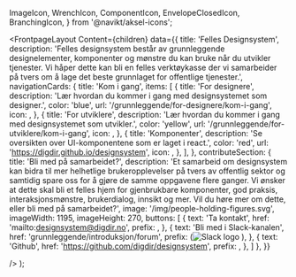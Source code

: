   ImageIcon,
  WrenchIcon,
  ComponentIcon,
  EnvelopeClosedIcon,
  BranchingIcon,
} from '@navikt/aksel-icons';

<Meta
  title='Velkommen'
  description='Velkommen til Felles designsystem. Her vil du finne grunnleggende designelementer og komponenter du kan bruke når du utvikler tjenester'
/>

  <FrontpageLayout
    Content={children}
    data={{
      title: 'Felles Designsystem',
      description:
        'Felles designsystem består av grunnleggende designelementer, komponenter og mønstre du kan bruke når du utvikler tjenester. Vi håper dette kan bli en felles verktøykasse der vi samarbeider på tvers om å lage det beste grunnlaget for offentlige tjenester.',
      navigationCards: {
        title: 'Kom i gang',
        items: [
          {
            title: 'For designere',
            description:
              'Lær hvordan du kommer i gang med designsystemet som designer.',
            color: 'blue',
            url: '/grunnleggende/for-designere/kom-i-gang',
            icon: <ImageIcon fontSize={34} />,
          },
          {
            title: 'For utviklere',
            description:
              'Lær hvordan du kommer i gang med designsystemet som utvikler.',
            color: 'yellow',
            url: '/grunnleggende/for-utviklere/kom-i-gang',
            icon: <WrenchIcon fontSize={36} />,
          },
          {
            title: 'Komponenter',
            description:
              'Se oversikten over UI-komponentene som er laget i react.',
            color: 'red',
            url: 'https://digdir.github.io/designsystem',
            icon: <ComponentIcon fontSize={34} />,
          },
        ],
      },
      contributeSection: {
        title: 'Bli med på samarbeidet?',
        description:
          'Et samarbeid om designsystem kan bidra til mer helhetlige brukeropplevelser på tvers av offentlig sektor og samtidig spare oss for å gjøre de samme oppgavene flere ganger. Vi ønsker at dette skal bli et felles hjem for gjenbrukbare komponenter, god praksis, interaksjonsmønstre, brukerdialog, innsikt og mer. Vil du høre mer om dette, eller bli med på samarbeidet?',
        image: '/img/people-holding-figures.svg',
        imageWidth: 1195,
        imageHeight: 270,
        buttons: [
            {
              text: 'Ta kontakt',
              href: 'mailto:designsystem@digdir.no',
              prefix: <EnvelopeClosedIcon fontSize={24} />,
            },
            {
              text: 'Bli med i Slack-kanalen',
              href: 'grunnleggende/introduksjon/forum',
              prefix: (<img src='img/slack-logo.png' alt='Slack logo' />
              ),
            },
            {
              text: 'Github',
              href: 'https://github.com/digdir/designsystem',
              prefix: <BranchingIcon fontSize={24} />,
            },
          ]
      },
    }}

/>
);
